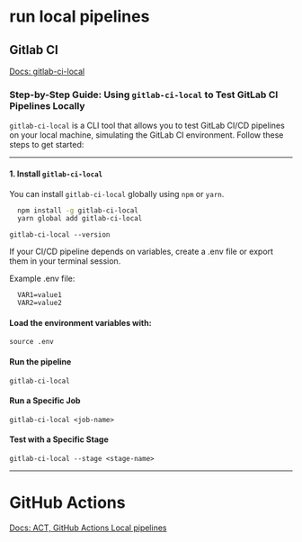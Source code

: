 # run local pipelines

## Gitlab CI

[Docs: gitlab-ci-local](https://github.com/firecow/gitlab-ci-local)

### Step-by-Step Guide: Using `gitlab-ci-local` to Test GitLab CI Pipelines Locally

`gitlab-ci-local` is a CLI tool that allows you to test GitLab CI/CD pipelines on your local machine, simulating the GitLab CI environment. Follow these steps to get started:

---

#### 1. **Install `gitlab-ci-local`**
You can install `gitlab-ci-local` globally using `npm` or `yarn`.

```bash
  npm install -g gitlab-ci-local
  yarn global add gitlab-ci-local
```

`gitlab-ci-local --version`

If your CI/CD pipeline depends on variables, create a .env file or export them in your terminal session.

Example .env file:
```
  VAR1=value1
  VAR2=value2
```

#### Load the environment variables with:

`source .env`

#### Run the pipeline 

`gitlab-ci-local`

#### Run a Specific Job

`gitlab-ci-local <job-name>`

#### Test with a Specific Stage

`gitlab-ci-local --stage <stage-name>`

---

# GitHub Actions

[Docs: ACT, GitHub Actions Local pipelines](https://github.com/nektos/act)
